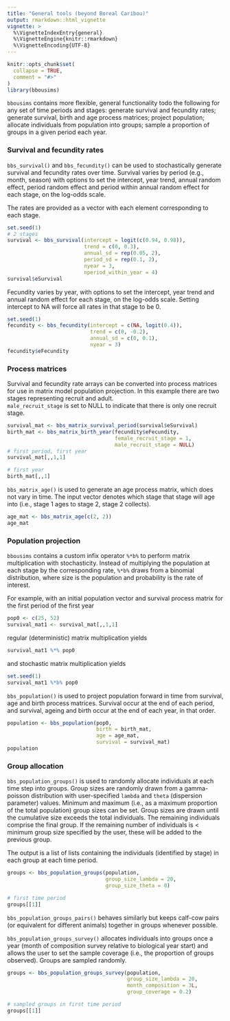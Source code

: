 ```yaml
---
title: "General tools (beyond Boreal Caribou)"
output: rmarkdown::html_vignette
vignette: >
  %\VignetteIndexEntry{general}
  %\VignetteEngine{knitr::rmarkdown}
  %\VignetteEncoding{UTF-8}
---
```


```r
knitr::opts_chunk$set(
  collapse = TRUE,
  comment = "#>"
)
library(bbousims)
```

`bbousims` contains more flexible, general functionality todo the following for any set of time periods and stages: generate survival and fecundity rates; generate survival, birth and age process matrices; project population; allocate individuals from population into groups; sample a proportion of groups in a given period each year. 

### Survival and fecundity rates

`bbs_survival()` and `bbs_fecundity()` can be used to stochastically generate survival and fecundity rates over time. 
Survival varies by period (e.g., month, season) with options to set the intercept, year trend, annual random effect, period random effect and period within annual random effect for each stage, on the log-odds scale.  

The rates are provided as a vector with each element corresponding to each stage. 

```r
set.seed(1)
# 2 stages
survival <- bbs_survival(intercept = logit(c(0.94, 0.98)),
                         trend = c(0, 0.3),
                         annual_sd = rep(0.05, 2),
                         period_sd = rep(0.1, 2),
                         nyear = 3, 
                         nperiod_within_year = 4)
survival$eSurvival
```

Fecundity varies by year, with options to set the intercept, year trend and annual random effect for each stage, on the log-odds scale. Setting intercept to NA will force all rates in that stage to be 0. 

```r
set.seed(1)
fecundity <- bbs_fecundity(intercept = c(NA, logit(0.4)),
                           trend = c(0, -0.2),
                           annual_sd = c(0, 0.1),
                           nyear = 3)
fecundity$eFecundity
```
### Process matrices
Survival and fecundity rate arrays can be converted into process matrices for use in matrix model population projection. 
In this example there are two stages representing recruit and adult.  
`male_recruit_stage` is set to NULL to indicate that there is only one recruit stage. 

```r
survival_mat <- bbs_matrix_survival_period(survival$eSurvival)
birth_mat <- bbs_matrix_birth_year(fecundity$eFecundity,
                                   female_recruit_stage = 1, 
                                   male_recruit_stage = NULL)
# first period, first year
survival_mat[,,1,1]

# first year
birth_mat[,,1]
```

`bbs_matrix_age()` is used to generate an age process matrix, which does not vary in time. 
The input vector denotes which stage that stage will age into (i.e., stage 1 ages to stage 2, stage 2 collects).

```r
age_mat <- bbs_matrix_age(c(2, 2))
age_mat
```

### Population projection
`bbousims` contains a custom infix operator `%*b%` to perform matrix multiplication with stochasticity. Instead of multiplying the population at each stage by the corresponding rate, `%*b%` draws from a binomial distribution, where size is the population and probability is the rate of interest.  

For example, with an initial population vector and survival process matrix for the first period of the first year
```r
pop0 <- c(25, 52)
survival_mat1 <- survival_mat[,,1,1]
```

regular (deterministic) matrix multiplication yields

```r
survival_mat1 %*% pop0
```

and stochastic matrix multiplication yields 

```r
set.seed(1)
survival_mat1 %*b% pop0
```

`bbs_population()` is used to project population forward in time from survival, age and birth process matrices. Survival occur at the end of each period, and survival, ageing and birth occur at the end of each year, in that order. 

```r
population <- bbs_population(pop0, 
                             birth = birth_mat, 
                             age = age_mat, 
                             survival = survival_mat)
population
```

### Group allocation
`bbs_population_groups()` is used to randomly allocate individuals at each time step into groups. 
Group sizes are randomly drawn from a gamma-poisson distribution with user-specified `lambda` and `theta` (dispersion parameter) values. 
Minimum and maximum (i.e., as a maximum proportion of the total population) group sizes can be set. 
Group sizes are drawn until the cumulative size exceeds the total individuals. 
The remaining individuals comprise the final group. 
If the remaining number of individuals is < minimum group size specified by the user, these will be added to the previous group.  

The output is a list of lists containing the individuals (identified by stage) in each group at each time period. 

```r
groups <- bbs_population_groups(population, 
                                group_size_lambda = 20, 
                                group_size_theta = 0)

# first time period
groups[[1]]
```

`bbs_population_groups_pairs()` behaves similarly but keeps calf-cow pairs (or equivalent for different animals) together in groups whenever possible.  

`bbs_population_groups_survey()` allocates individuals into groups once a year (month of composition survey relative to biological year start) and allows the user to set the sample coverage (i.e., the proportion of groups observed). Groups are sampled randomly. 

```r
groups <- bbs_population_groups_survey(population, 
                                       group_size_lambda = 20, 
                                       month_composition = 3L, 
                                       group_coverage = 0.2)

# sampled groups in first time period
groups[[1]]
```